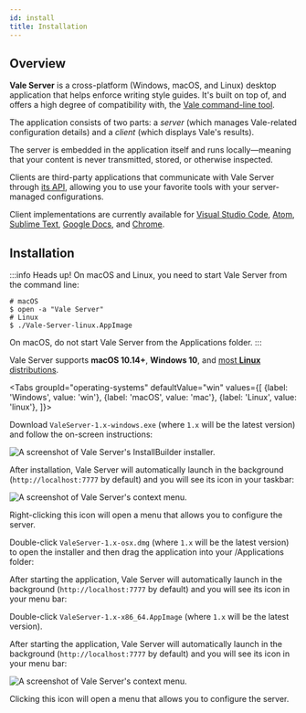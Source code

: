 ```yaml
---
id: install
title: Installation
---
```



## Overview

**Vale Server** is a cross-platform (Windows, macOS, and Linux) desktop application that
helps enforce writing style guides. It's built on top of, and offers a high
degree of compatibility with, the [Vale command-line tool](/vale/about).

The application consists of two parts: a *server* (which manages Vale-related
configuration details) and a *client* (which displays Vale's results).

The server is embedded in the application itself and runs
locally&mdash;meaning that your content is never transmitted, stored, or
otherwise inspected.

Clients are third-party applications that communicate with Vale Server through
[its API](https://docs.errata.ai/api/index.html), allowing you to use your
favorite tools with your server-managed configurations.

Client implementations are currently available for
[Visual Studio Code](/vale-server/clients/vscode),
[Atom](/vale-server/clients/atom),
[Sublime Text](/vale-server/clients/sublime-text),
[Google Docs](/vale-server/clients/google-docs), and
[Chrome](/vale-server/clients/chrome).

## Installation

:::info Heads up!
On macOS and Linux, you need to start Vale Server from the command line:

```shell
# macOS
$ open -a "Vale Server"
# Linux
$ ./Vale-Server-linux.AppImage
```

On macOS, do not start Vale Server from the Applications folder.
:::

Vale Server supports **macOS 10.14+**, **Windows 10**, and [most **Linux** distributions](https://appimage.org/).

<!-- vale off -->

<Tabs
  groupId="operating-systems"
  defaultValue="win"
  values={[
    {label: 'Windows', value: 'win'},
    {label: 'macOS', value: 'mac'},
    {label: 'Linux', value: 'linux'},
  ]}>

  <TabItem value="win">
    <p>Download <code>ValeServer-1.x-windows.exe</code> (where <code>1.x</code> will be the latest version) and follow the on-screen instructions:</p>
    <img
      alt="A screenshot of Vale Server's InstallBuilder installer."
      src={useBaseUrl('img/vale-server/win/installer-light.png')}
      className="sm-img"
    />
    <p>After installation, Vale Server will automatically launch in the background (<code>http://localhost:7777</code> by default) and you will see its icon in your taskbar:</p>
    <img
      alt="A screenshot of Vale Server's context menu."
      src={useBaseUrl('img/vale-server/win/menu-light.png')}
      className="xs-img"
    />
    <p>Right-clicking this icon will open a menu that allows you to configure the server.</p>
  </TabItem>

  <TabItem value="mac">
    <p>Double-click <code>ValeServer-1.x-osx.dmg</code> (where <code>1.x</code> will be the latest version) to open the installer and then drag the application into your <span className="code">/Applications</span> folder:</p>
    <AdaptiveImg
      alt="A screenshot of Vale Server's DMG installer."
      src={useBaseUrl('img/vale-server/mac/installer')}
      format=".png"
      size="sm">
    </AdaptiveImg>
    <p>After starting the application, Vale Server will automatically launch in the background (<code>http://localhost:7777</code> by default) and you will see its icon in your menu bar:</p>
    <AdaptiveImg
      alt="A screenshot of Vale Server's context menu."
      src={useBaseUrl('img/vale-server/mac/menu')}
      format=".png"
      size="xs">
    </AdaptiveImg>
  </TabItem>

  <TabItem value="linux">
    <p>Double-click <code>ValeServer-1.x-x86_64.AppImage</code> (where <code>1.x</code> will be the latest version).</p>
    <p>After starting the application, Vale Server will automatically launch in the background (<code>http://localhost:7777</code> by default) and you will see its icon in your menu bar:</p>
    <img
      alt="A screenshot of Vale Server's context menu."
      src={useBaseUrl('img/vale-server/linux/menu.png')}
      className="xs-img"
    />
    <p>Clicking this icon will open a menu that allows you to configure the server.</p>
  </TabItem>

</Tabs>

<!-- vale on -->
